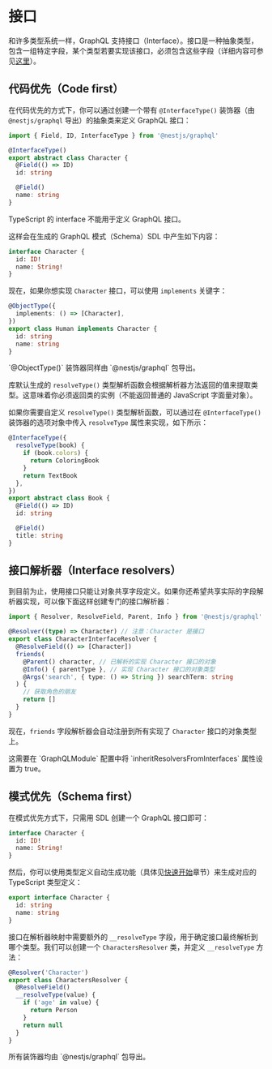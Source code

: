 # 接口

和许多类型系统一样，GraphQL 支持接口（Interface）。接口是一种抽象类型，包含一组特定字段，某个类型若要实现该接口，必须包含这些字段（详细内容可参见[这里](https://graphql.org/learn/schema/#interfaces)）。

## 代码优先（Code first）

在代码优先的方式下，你可以通过创建一个带有 `@InterfaceType()` 装饰器（由 `@nestjs/graphql` 导出）的抽象类来定义 GraphQL 接口：

```ts
import { Field, ID, InterfaceType } from '@nestjs/graphql'

@InterfaceType()
export abstract class Character {
  @Field(() => ID)
  id: string

  @Field()
  name: string
}
```

<CalloutInfo type="warning">

TypeScript 的 interface 不能用于定义 GraphQL 接口。

</CalloutInfo>

这样会在生成的 GraphQL 模式（Schema）SDL 中产生如下内容：

```graphql
interface Character {
  id: ID!
  name: String!
}
```

现在，如果你想实现 `Character` 接口，可以使用 `implements` 关键字：

```ts
@ObjectType({
  implements: () => [Character],
})
export class Human implements Character {
  id: string
  name: string
}
```

<CalloutInfo>
  <div>`@ObjectType()` 装饰器同样由 `@nestjs/graphql` 包导出。</div>
</CalloutInfo>

库默认生成的 `resolveType()` 类型解析函数会根据解析器方法返回的值来提取类型。这意味着你必须返回类的实例（不能返回普通的 JavaScript 字面量对象）。

如果你需要自定义 `resolveType()` 类型解析函数，可以通过在 `@InterfaceType()` 装饰器的选项对象中传入 `resolveType` 属性来实现，如下所示：

```ts
@InterfaceType({
  resolveType(book) {
    if (book.colors) {
      return ColoringBook
    }
    return TextBook
  },
})
export abstract class Book {
  @Field(() => ID)
  id: string

  @Field()
  title: string
}
```

## 接口解析器（Interface resolvers）

到目前为止，使用接口只能让对象共享字段定义。如果你还希望共享实际的字段解析器实现，可以像下面这样创建专门的接口解析器：

```ts
import { Resolver, ResolveField, Parent, Info } from '@nestjs/graphql'

@Resolver((type) => Character) // 注意：Character 是接口
export class CharacterInterfaceResolver {
  @ResolveField(() => [Character])
  friends(
    @Parent() character, // 已解析的实现 Character 接口的对象
    @Info() { parentType }, // 实现 Character 接口的对象类型
    @Args('search', { type: () => String }) searchTerm: string
  ) {
    // 获取角色的朋友
    return []
  }
}
```

现在，`friends` 字段解析器会自动注册到所有实现了 `Character` 接口的对象类型上。

<CalloutInfo type="warning">
  这需要在 `GraphQLModule` 配置中将 `inheritResolversFromInterfaces` 属性设置为
  true。
</CalloutInfo>

## 模式优先（Schema first）

在模式优先方式下，只需用 SDL 创建一个 GraphQL 接口即可：

```graphql
interface Character {
  id: ID!
  name: String!
}
```

然后，你可以使用类型定义自动生成功能（具体见[快速开始](/graphql/quick-start)章节）来生成对应的 TypeScript 类型定义：

```ts
export interface Character {
  id: string
  name: string
}
```

接口在解析器映射中需要额外的 `__resolveType` 字段，用于确定接口最终解析到哪个类型。我们可以创建一个 `CharactersResolver` 类，并定义 `__resolveType` 方法：

```ts
@Resolver('Character')
export class CharactersResolver {
  @ResolveField()
  __resolveType(value) {
    if ('age' in value) {
      return Person
    }
    return null
  }
}
```

<CalloutInfo>
  <div>所有装饰器均由 `@nestjs/graphql` 包导出。</div>
</CalloutInfo>
